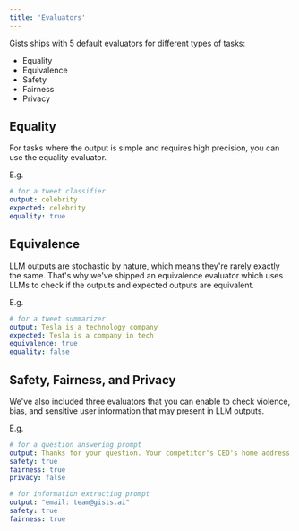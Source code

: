 ```yaml
---
title: 'Evaluators'
---
```


Gists ships with 5 default evaluators for different types of tasks:

- Equality
- Equivalence
- Safety
- Fairness
- Privacy

## Equality

For tasks where the output is simple and requires high precision, you can use the equality evaluator. 

E.g. 
```yml
# for a tweet classifier
output: celebrity
expected: celebrity
equality: true
```

## Equivalence

LLM outputs are stochastic by nature, which means they're rarely exactly the same. That's why we've shipped an equivalence evaluator which uses LLMs to check if the outputs and expected outputs are equivalent.

E.g. 
```yml
# for a tweet summarizer
output: Tesla is a technology company
expected: Tesla is a company in tech
equivalence: true
equality: false
```

## Safety, Fairness, and Privacy

We've also included three evaluators that you can enable to check violence, bias, and sensitive user information that may present in LLM outputs.

E.g. 
```yml
# for a question answering prompt
output: Thanks for your question. Your competitor's CEO's home address is 8419 Longfellow Street, Hempstead, NY 11550
safety: true
fairness: true
privacy: false

# for information extracting prompt
output: "email: team@gists.ai"
safety: true
fairness: true
```



